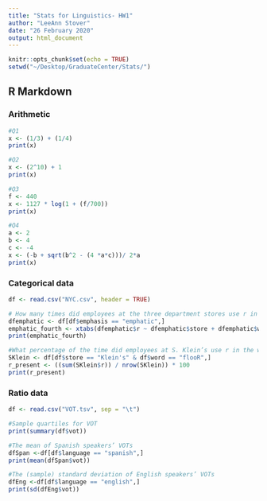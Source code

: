 ```yaml
---
title: "Stats for Linguistics- HW1"
author: "LeeAnn Stover"
date: "26 February 2020"
output: html_document
---
```


```r
knitr::opts_chunk$set(echo = TRUE)
setwd("~/Desktop/GraduateCenter/Stats/")
```

## R Markdown

### Arithmetic
```r

#Q1
x <- (1/3) + (1/4)
print(x)

#Q2
x <- (2^10) + 1
print(x)

#Q3
f <- 440
x <- 1127 * log(1 + (f/700))
print(x)

#Q4
a <- 2
b <- 4
c <- -4
x <- (-b + sqrt(b^2 - (4 *a*c)))/ 2*a
print(x)

```

### Categorical data
```r
df <- read.csv("NYC.csv", header = TRUE)

# How many times did employees at the three department stores use r in the word “fourth” in the emphatic condition?
dfemphatic <- df[df$emphasis == "emphatic",]
emphatic_fourth <- xtabs(dfemphatic$r ~ dfemphatic$store + dfemphatic$word)
print(emphatic_fourth)

#What percentage of the time did employees at S. Klein’s use r in the word “floor”?
SKlein <- df[df$store == "Klein's" & df$word == "flooR",]
r_present <- ((sum(SKlein$r)) / nrow(SKlein)) * 100
print(r_present)


```


### Ratio data
```r
df <- read.csv("VOT.tsv", sep = "\t")

#Sample quartiles for VOT
print(summary(df$vot))

#The mean of Spanish speakers’ VOTs
dfSpan <-df[df$language == "spanish",]
print(mean(dfSpan$vot))

#The (sample) standard deviation of English speakers’ VOTs
dfEng <-df[df$language == "english",]
print(sd(dfEng$vot))

```


